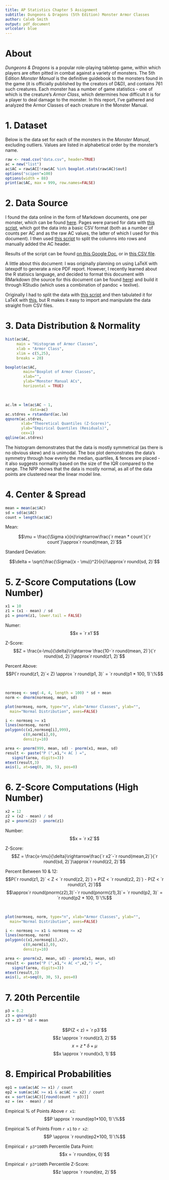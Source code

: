 ```yaml
---
title: AP Statistics Chapter 5 Assignment
subtitle: Dungeons & Dragons (5th Edition) Monster Armor Classes
author: Caleb Smith
output: pdf_document
urlcolor: blue
---
```


# About

*Dungeons & Dragons* is a popular role-playing tabletop game, within which players are often pitted in combat against a variety of monsters. The 5th Edition *Monster Manual* is the definitive guidebook to the monsters found in the game (it is officially published by the creators of D&D), and contains 761 such creatures. Each monster has a number of game statistics - one of which is the creature's *Armor Class*, which determines how difficult it is for a player to deal damage to the monster. In this report, I've gathered and analyzed the Armor Classes of each creature in the Monster Manual. 

# 1. Dataset

Below is the data set for each of the monsters in the *Monster Manual*, excluding outliers. Values are listed in alphabetical order by the monster's name.

```r
raw <- read.csv("data.csv", header=TRUE)
ac = new("list")
ac$AC = raw$AC[!raw$AC %in% boxplot.stats(raw$AC)$out]
options("scipen"=100)
options(width = 88)
print(ac$AC, max = 999, row.names=FALSE)
```

# 2. Data Source

I found the data online in the form of Markdown documents, one per monster, which can be found [here](https://github.com/karagenit/bestiary/tree/master/_posts). Pages were parsed for data with [this script](https://github.com/karagenit/dnd-ac/blob/master/script.rb), which got the data into a basic CSV format (both as a number of counts per AC and as the raw AC values, the latter of which I used for this document). I then used [this script](https://github.com/karagenit/dnd-stats/blob/master/colsplit.sh) to split the columns into rows and manually added the AC header. 

Results of the script can be found [on this Google Doc](https://docs.google.com/spreadsheets/d/1GczVGTTNPxHVgNRFSQclzjwKyO30wLdCg6uDStq-raQ/edit?usp=sharing), or in [this CSV file](https://github.com/karagenit/dnd-stats/blob/master/data.csv).

A little about this document: I was originally planning on using LaTeX with latexpdf to generate a nice PDF report. However, I recently learned about the R statisics language, and decided to format this document with RMarkdown (the source for this document can be found [here](https://github.com/karagenit/dnd-stats/blob/master/dnd.rmd)) and build it through RStudio (which uses a combination of pandoc + texlive).

Originally I had to split the data with [this script](https://github.com/karagenit/csv-split/blob/master/script.rb) and then tabulated it for LaTeX with [this](https://github.com/karagenit/csv-latex-table/blob/master/script.sh), but R makes it easy to import and manipulate the data straight from CSV files.

# 3. Data Distribution & Normality

```r
hist(ac$AC,
     main = "Histogram of Armor Classes",
     xlab = "Armor Class",
     xlim = c(5,25),
     breaks = 20)
```

```r
boxplot(ac$AC,
        main="Boxplot of Armor Classes",
        xlab="",
        ylab="Monster Manual ACs",
        horizontal = TRUE)
```

&nbsp;

```r
ac.lm = lm(ac$AC ~ 1,
           data=ac)
ac.stdres = rstandard(ac.lm)
qqnorm(ac.stdres,
       xlab="Theoretical Quantiles (Z-Scores)",
       ylab="Empirical Quantiles (Residuals)",
       cex=1)
qqline(ac.stdres)
```

The histogram demonstrates that the data is mostly symmetrical (as there is no obvious skew) and is unimodal. The box plot demonstrates the data's symmetry through how evenly the median, quartiles, & fences are placed - it also suggests normality based on the size of the IQR compared to the range. The NPP shows that the data is mostly normal, as all of the data points are clustered near the linear model line. 

# 4. Center & Spread

```r
mean = mean(ac$AC)
sd = sd(ac$AC)
count = length(ac$AC)
```

Mean:

$$\mu = \frac{\Sigma x}{n}\rightarrow\frac{`r mean * count`}{`r count`}\approx`r round(mean, 2)`$$

Standard Deviation:

$$\delta = \sqrt{\frac{\Sigma{(x - \mu)}^2}{n}}\approx`r round(sd, 2)`$$

# 5. Z-Score Computations (Low Number)

```r
x1 = 10
z1 = (x1 - mean) / sd
p1 = pnorm(z1, lower.tail = FALSE)
```

Numer: $$x = `r x1`$$

Z-Score: $$Z = \frac{x-\mu}{\delta}\rightarrow
\frac{10-`r round(mean, 2)`}{`r round(sd, 2)`}\approx`r round(z1, 2)`$$

Percent Above: $$P(`r round(z1, 2)`< Z) \approx `r round(p1, 3)` = `r round(p1 * 100, 1)`\%$$

&nbsp;

```r
normseq <- seq(-4, 4, length = 100) * sd + mean
norm <- dnorm(normseq, mean, sd)

plot(normseq, norm, type="n", xlab="Armor Classes", ylab="",
  main="Normal Distribution", axes=FALSE)

i <- normseq >= x1
lines(normseq, norm)
polygon(c(x1,normseq[i],999),
        c(0,norm[i],0),
        density=10)

area <- pnorm(999, mean, sd) - pnorm(x1, mean, sd)
result <- paste("P (",x1,"< AC ) =",
   signif(area, digits=3))
mtext(result,3)
axis(1, at=seq(0, 30, 5), pos=0)
```

# 6. Z-Score Computations (High Number)

```r
x2 = 12
z2 = (x2 - mean) / sd
p2 = pnorm(z2) - pnorm(z1)
```

Number: $$x = `r x2`$$

Z-Score: $$Z = \frac{x-\mu}{\delta}\rightarrow\frac{`r x2`-`r round(mean,2)`}{`r round(sd, 2)`}\approx`r round(z2, 2)`$$

Percent Between 10 & 12:  
$$P(`r round(z1, 2)` < Z < `r round(z2, 2)`) = P(Z < `r round(z2, 2)`) - P(Z < `r round(z1, 2)`)$$
$$\approx`r round(pnorm(z2),3)`-`r round(pnorm(z1),3)`= `r round(p2, 3)` = `r round(p2 * 100, 1)`\%$$

&nbsp;

```r
plot(normseq, norm, type="n", xlab="Armor Classes", ylab="",
  main="Normal Distribution", axes=FALSE)

i <- normseq >= x1 & normseq <= x2
lines(normseq, norm)
polygon(c(x1,normseq[i],x2),
        c(0,norm[i],0),
        density=10)

area <- pnorm(x2, mean, sd) - pnorm(x1, mean, sd)
result <- paste("P (",x1,"< AC <",x2,") =",
   signif(area, digits=3))
mtext(result,3)
axis(1, at=seq(0, 30, 5), pos=0)
```

# 7. 20th Percentile

```r
p3 = 0.2
z3 = qnorm(p3)
x3 = z3 * sd + mean
```

$$P(Z < z) = `r p3`$$
$$z \approx `r round(z3, 2)`$$
$$x = z * \delta + \mu$$
$$x \approx `r round(x3, 1)`$$

# 8. Empirical Probabilities

```r
ep1 = sum(ac$AC >= x1) / count
ep2 = sum(ac$AC >= x1 & ac$AC <= x2) / count
ex = sort(ac$AC)[[round(count * p3)]]
ez = (ex - mean) / sd
```

Empirical % of Points Above `r x1`: $$P \approx `r round(ep1*100, 1)`\%$$

Empirical % of Points From `r x1` to `r x2`: $$P \approx `r round(ep2*100, 1)`\%$$

Empirical `r p3*100`th Percentile Data Point: $$x = `r round(ex, 0)`$$

Empirical `r p3*100`th Percentile Z-Score: $$z \approx `r round(ez, 2)`$$